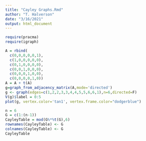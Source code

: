 ```yaml
---
title: "Cayley Graphs.Rmd"
author: "T. Halverson"
date: "3/16/2021"
output: html_document
---
```




```r
require(pracma)
require(igraph)
```

```r
A = rbind(
  c(0,0,0,0,0,1),
  c(1,0,0,0,0,0),
  c(0,1,0,0,0,0),
  c(0,0,1,0,0,0),
  c(0,0,0,1,0,0),
  c(0,0,0,0,1,0))
A = A + t(A)
g=graph_from_adjacency_matrix(A,mode='directed')
g <- graph(edges=c(1,2,2,3,3,4,4,5,5,6,6,1),n=6,directed=F)
V(g)$label = 0:5
plot(g, vertex.color='tan1', vertex.frame.color="dodgerblue")
```

```r
n = 6
G = c(1:(n-1))
CayleyTable = mod(G%*%t(G),6)
rownames(CayleyTable) <- G
colnames(CayleyTable) <- G
CayleyTable
```